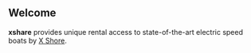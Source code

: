 ## Welcome 

**xshare** provides unique rental access to state-of-the-art electric speed boats by [X Shore](https://xshore.com/).

